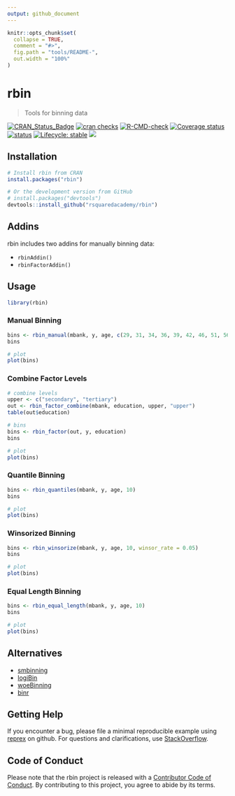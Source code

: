 ```yaml
---
output: github_document
---
```


<!-- README.md is generated from README.Rmd. Please edit that file -->

```r
knitr::opts_chunk$set(
  collapse = TRUE,
  comment = "#>",
  fig.path = "tools/README-",
  out.width = "100%"
)
```
# rbin

> Tools for binning data

<!-- badges: start -->
[![CRAN_Status_Badge](https://www.r-pkg.org/badges/version/vistributions)](https://cran.r-project.org/package=vistributions) [![cran checks](https://badges.cranchecks.info/summary/rbin.svg)](https://cran.r-project.org/web/checks/check_results_rbin.html)
[![R-CMD-check](https://github.com/rsquaredacademy/rbin/actions/workflows/R-CMD-check.yaml/badge.svg)](https://github.com/rsquaredacademy/rbin/actions/workflows/R-CMD-check.yaml)
[![Coverage status](https://codecov.io/gh/rsquaredacademy/rbin/branch/master/graph/badge.svg)](https://app.codecov.io/github/rsquaredacademy/rbin?branch=master) [![status](https://tinyverse.netlify.com/badge/rbin)](https://CRAN.R-project.org/package=rbin) [![Lifecycle: stable](https://img.shields.io/badge/lifecycle-stable-brightgreen.svg)](https://lifecycle.r-lib.org/articles/stages.html) [![](https://cranlogs.r-pkg.org/badges/grand-total/rbin)](https://cran.r-project.org/package=rbin)
<!-- badges: end -->

## Installation

```r
# Install rbin from CRAN
install.packages("rbin")

# Or the development version from GitHub
# install.packages("devtools")
devtools::install_github("rsquaredacademy/rbin")
```

## Addins

rbin includes two addins for manually binning data:

- `rbinAddin()`
- `rbinFactorAddin()`

## Usage

```r
library(rbin)
```

### Manual Binning

```r
bins <- rbin_manual(mbank, y, age, c(29, 31, 34, 36, 39, 42, 46, 51, 56))
bins 

# plot
plot(bins)
```

### Combine Factor Levels

```r
# combine levels
upper <- c("secondary", "tertiary")
out <- rbin_factor_combine(mbank, education, upper, "upper")
table(out$education)

# bins
bins <- rbin_factor(out, y, education)
bins 

# plot
plot(bins)
```

### Quantile Binning

```r
bins <- rbin_quantiles(mbank, y, age, 10)
bins 

# plot
plot(bins)
```

### Winsorized Binning

```r
bins <- rbin_winsorize(mbank, y, age, 10, winsor_rate = 0.05)
bins 

# plot
plot(bins)
```

### Equal Length Binning

```r
bins <- rbin_equal_length(mbank, y, age, 10)
bins 

# plot
plot(bins)
```

## Alternatives

- [smbinning](https://CRAN.R-project.org/package=smbinning)
- [logiBin](https://CRAN.R-project.org/package=logiBin)
- [woeBinning](https://CRAN.R-project.org/package=woeBinning)
- [binr](https://CRAN.R-project.org/package=binr)

## Getting Help

If you encounter a bug, please file a minimal reproducible example using 
[reprex](https://reprex.tidyverse.org/index.html) on github. For questions 
and clarifications, use [StackOverflow](https://stackoverflow.com/).

## Code of Conduct

Please note that the rbin project is released with a [Contributor Code of Conduct](https://rbin.rsquaredacademy.com/CODE_OF_CONDUCT.html). By contributing to this project, you agree to abide by its terms.
